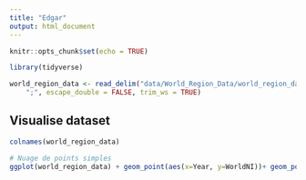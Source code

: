 ```yaml
---
title: "Edgar"
output: html_document
---
```


```r
knitr::opts_chunk$set(echo = TRUE)
```

```r
library(tidyverse)
```

```r
world_region_data <- read_delim("data/World_Region_Data/world_region_data.csv", 
    ";", escape_double = FALSE, trim_ws = TRUE)
```

## Visualise dataset
```r
colnames(world_region_data)

```

```r
# Nuage de points simples
ggplot(world_region_data) + geom_point(aes(x=Year, y=WorldNI))+ geom_point(aes(x=Year, y=WorldGDP),color="red")
```
